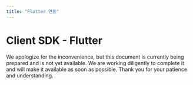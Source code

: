 ```yaml
---
title: "Flutter 연동"
---
```


# Client SDK - Flutter

We apologize for the inconvenience, but this document is currently being prepared and is not yet available. We are working diligently to complete it and will make it available as soon as possible. Thank you for your patience and understanding.
